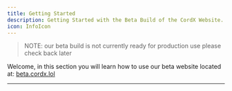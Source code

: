 ```yaml
---
title: Getting Started
description: Getting Started with the Beta Build of the CordX Website.
icon: InfoIcon
---
```


> NOTE: our beta build is not currently ready for production use please check back later

Welcome, in this section you will learn how to use our beta website located
at: [beta.cordx.lol](https://beta.cordx.lol)

---

